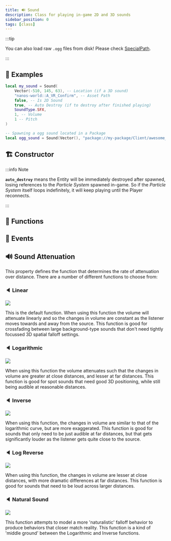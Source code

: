```yaml
---
title: 🔊 Sound
description: Class for playing in-game 2D and 3D sounds
sidebar_position: 0
tags: [class]
---
```




<HeaderDeclaration class_data={ClassData} image="/img/docs/sound.webp" />

:::tip

You can also load raw `.ogg` files from disk! Please check [SpecialPath](/scripting-reference/glossary/basic-types.md#specialpath).

:::


## 🎒 Examples

```lua
local my_sound = Sound(
    Vector(-510, 145, 63), -- Location (if a 3D sound)
    "nanos-world::A_VR_Confirm", -- Asset Path
    false, -- Is 2D Sound
    true, -- Auto Destroy (if to destroy after finished playing)
    SoundType.SFX,
    1, -- Volume
    1 -- Pitch
)
```

```lua
-- Spawning a ogg sound located in a Package
local ogg_sound = Sound(Vector(), "package://my-package/Client/awesome_beep.ogg", true)
```


## 🏗️ Constructor

<ConstructorDeclaration class_data={ClassData} />

:::info Note

**`auto_destroy`** means the Entity will be immediately destroyed after spawned, losing references to the _Particle System_ spawned in-game. So if the _Particle System_ itself loops indefinitely, it will keep playing until the Player reconnects.

:::

## 🦠 Functions

<FunctionsDeclaration class_data={ClassData} />


## 🚀 Events

<EventsDeclaration class_data={ClassData} />


## 🔊 Sound Attenuation

This property defines the function that determines the rate of attenuation over distance. There are a number of different functions to choose from:

### 🔈 Linear

![](/img/docs/sounds-linear.webp)

This is the default function. When using this function the volume will attenuate linearly and so the changes in volume are constant as the listener moves towards and away from the source. This function is good for crossfading between large background-type sounds that don't need tightly focussed 3D spatial falloff settings.

### 🔈 Logarithmic

![](/img/docs/sounds-log.webp)

When using this function the volume attenuates such that the changes in volume are greater at close distances, and lesser at far distances. This function is good for spot sounds that need good 3D positioning, while still being audible at reasonable distances.

### 🔈 Inverse

![](/img/docs/sounds-inverse.webp)

When using this function, the changes in volume are similar to that of the logarithmic curve, but are more exaggerated. This function is good for sounds that only need to be just audible at far distances, but that gets significantly louder as the listener gets quite close to the source.

### 🔈 Log Reverse

![](/img/docs/sounds-log-reverse.webp)

When using this function, the changes in volume are lesser at close distances, with more dramatic differences at far distances. This function is good for sounds that need to be loud across larger distances.

### 🔈 Natural Sound

![](/img/docs/sounds-natural.webp)

This function attempts to model a more 'naturalistic' falloff behavior to produce behaviors that closer match reality. This function is a kind of 'middle ground' between the Logarithmic and Inverse functions.
